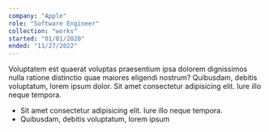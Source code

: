 ```yaml
---
company: "Apple"
role: "Software Engineer"
collection: "works"
started: "01/01/2020"
ended: "11/27/2022"
---
```


Voluptatem est quaerat voluptas praesentium ipsa dolorem dignissimos nulla ratione distinctio quae maiores eligendi nostrum? Quibusdam, debitis voluptatum, lorem ipsum dolor. Sit amet consectetur adipisicing elit. Iure illo neque tempora.

- Sit amet consectetur adipisicing elit. Iure illo neque tempora.
- Quibusdam, debitis voluptatum, lorem ipsum

